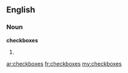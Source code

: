 ==English==

===Noun===
'''checkboxes'''

# {{plural of|[[checkbox]]}}

[[ar:checkboxes]]
[[fr:checkboxes]]
[[my:checkboxes]]